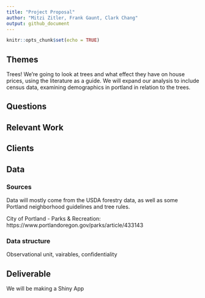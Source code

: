 ```yaml
---
title: "Project Proposal"
author: "Mitzi Zitler, Frank Gaunt, Clark Chang"
output: github_document
---
```


```r
knitr::opts_chunk$set(echo = TRUE)
```


## Themes
Trees! We're going to look at trees and what effect they have on house prices, using the literature as a guide. We will expand our analysis to include census data, examining demographics in portland in relation to the trees.

## Questions

## Relevant Work

## Clients

## Data

### Sources

Data will mostly come from the USDA forestry data, as well as some Portland neighborhood guidelines and tree rules.

City of Portland - Parks & Recreation: https://www.portlandoregon.gov/parks/article/433143


### Data structure

Observational unit, vairables, confidentiality


## Deliverable

We will be making a Shiny App